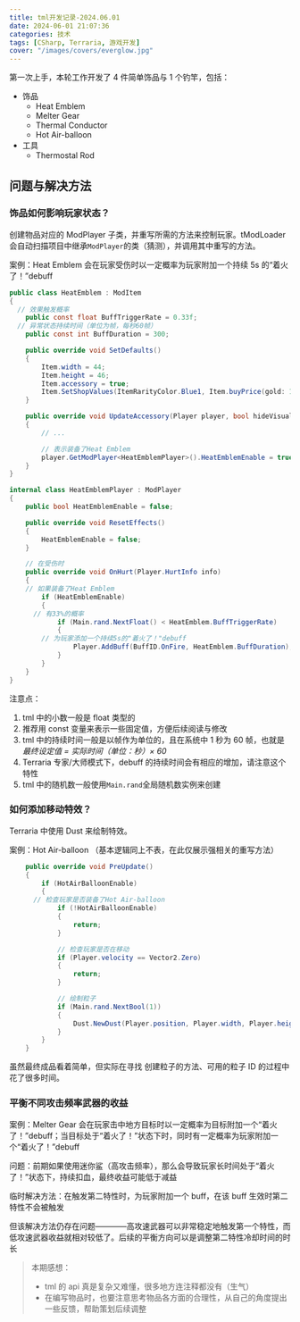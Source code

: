 ```yaml
---
title: tml开发记录-2024.06.01
date: 2024-06-01 21:07:36
categories: 技术
tags: [CSharp, Terraria, 游戏开发]
cover: "/images/covers/everglow.jpg"
---
```


第一次上手，本轮工作开发了 4 件简单饰品与 1 个钓竿，包括：

- 饰品
  - Heat Emblem
  - Melter Gear
  - Thermal Conductor
  - Hot Air-balloon
- 工具
  - Thermostal Rod

## 问题与解决方法

### 饰品如何影响玩家状态？

创建物品对应的 ModPlayer 子类，并重写所需的方法来控制玩家。tModLoader 会自动扫描项目中继承`ModPlayer`的类（猜测），并调用其中重写的方法。

案例：Heat Emblem 会在玩家受伤时以一定概率为玩家附加一个持续 5s 的“着火了！”debuff

```C#
public class HeatEmblem : ModItem
{
  // 效果触发概率
	public const float BuffTriggerRate = 0.33f;
  // 异常状态持续时间（单位为帧，每秒60帧）
	public const int BuffDuration = 300;

	public override void SetDefaults()
	{
		Item.width = 44;
		Item.height = 46;
		Item.accessory = true;
		Item.SetShopValues(ItemRarityColor.Blue1, Item.buyPrice(gold: 1, silver: 50));
	}

	public override void UpdateAccessory(Player player, bool hideVisual)
	{
		// ...

		// 表示装备了Heat Emblem
		player.GetModPlayer<HeatEmblemPlayer>().HeatEmblemEnable = true;
	}
}

internal class HeatEmblemPlayer : ModPlayer
{
	public bool HeatEmblemEnable = false;

	public override void ResetEffects()
	{
		HeatEmblemEnable = false;
	}

	// 在受伤时
	public override void OnHurt(Player.HurtInfo info)
	{
    // 如果装备了Heat Emblem
		if (HeatEmblemEnable)
		{
      // 有33%的概率
			if (Main.rand.NextFloat() < HeatEmblem.BuffTriggerRate)
			{
        // 为玩家添加一个持续5s的"着火了！"debuff
				Player.AddBuff(BuffID.OnFire, HeatEmblem.BuffDuration);
			}
		}
	}
}
```

注意点：

1. tml 中的小数一般是 float 类型的
2. 推荐用 const 变量来表示一些固定值，方便后续阅读与修改
3. tml 中的持续时间一般是以帧作为单位的，且在系统中 1 秒为 60 帧，也就是 _最终设定值 = 实际时间（单位：秒）× 60_
4. Terraria 专家/大师模式下，debuff 的持续时间会有相应的增加，请注意这个特性
5. tml 中的随机数一般使用`Main.rand`全局随机数实例来创建

### 如何添加移动特效？

Terraria 中使用 Dust 来绘制特效。

案例：Hot Air-balloon （基本逻辑同上不表，在此仅展示强相关的重写方法）

```C#
	public override void PreUpdate()
	{
		if (HotAirBalloonEnable)
		{
      // 检查玩家是否装备了Hot Air-balloon
			if (!HotAirBalloonEnable)
			{
				return;
			}

			// 检查玩家是否在移动
			if (Player.velocity == Vector2.Zero)
			{
				return;
			}

			// 绘制粒子
			if (Main.rand.NextBool(1))
			{
				Dust.NewDust(Player.position, Player.width, Player.height, DustID.Torch);
			}
		}
	}
```

虽然最终成品看着简单，但实际在寻找 创建粒子的方法、可用的粒子 ID 的过程中花了很多时间。

### 平衡不同攻击频率武器的收益

案例：Melter Gear 会在玩家击中地方目标时以一定概率为目标附加一个“着火了！”debuff；当目标处于“着火了！”状态下时，同时有一定概率为玩家附加一个“着火了！”debuff

问题：前期如果使用迷你鲨（高攻击频率），那么会导致玩家长时间处于“着火了！”状态下，持续扣血，最终收益可能低于减益

临时解决方法：在触发第二特性时，为玩家附加一个 buff，在该 buff 生效时第二特性不会被触发

但该解决方法仍存在问题————高攻速武器可以非常稳定地触发第一个特性，而低攻速武器收益就相对较低了。后续的平衡方向可以是调整第二特性冷却时间的时长

> 本期感想：
>
> - tml 的 api 真是复杂又难懂，很多地方连注释都没有（生气）
> - 在编写物品时，也要注意思考物品各方面的合理性，从自己的角度提出一些反馈，帮助策划后续调整
